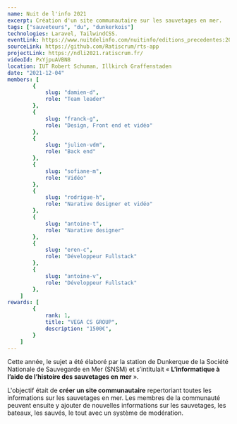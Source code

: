 ```yaml
---
name: Nuit de l'info 2021
excerpt: Création d'un site communautaire sur les sauvetages en mer.
tags: ["sauveteurs", "du", "dunkerkois"]
technologies: Laravel, TailwindCSS.
eventLink: https://www.nuitdelinfo.com/nuitinfo/editions_precedentes:2021
sourceLink: https://github.com/Ratiscrum/rts-app
projectLink: https://ndli2021.ratiscrum.fr/
videoId: PxYjpuAVBN8
location: IUT Robert Schuman, Illkirch Graffenstaden
date: "2021-12-04"
members: [
        {
            slug: "damien-d",
            role: "Team leader"
        },
        {
            slug: "franck-g",
            role: "Design, Front end et vidéo"
        },
        {
            slug: "julien-vdm",
            role: "Back end"
        },
        {
            slug: "sofiane-m",
            role: "Vidéo"
        },
        {
            slug: "rodrigue-h",
            role: "Narative designer et vidéo"
        },
        {
            slug: "antoine-t",
            role: "Narative designer"
        },
        {
            slug: "eren-c",
            role: "Développeur Fullstack"
        },
        {
            slug: "antoine-v",
            role: "Développeur Fullstack"
        },
    ]
rewards: [
        {
            rank: 1,
            title: "VEGA CS GROUP",
            description: "1500€",
        }
    ]
---
```


Cette année, le sujet a été élaboré par la station de Dunkerque de la Société Nationale de Sauvegarde en Mer (SNSM) et s’intitulait « **L’informatique à l’aide de l’histoire des sauvetages en mer** ». 

L'objectif était de **créer un site communautaire** repertoriant toutes les informations sur les sauvetages en mer. Les membres de la communauté peuvent ensuite y ajouter de nouvelles informations sur les sauvetages, les bateaux, les sauvés, le tout avec un système de modération. 